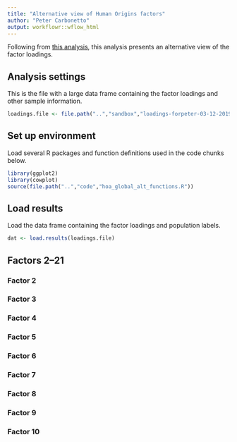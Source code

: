 ```yaml
---
title: "Alternative view of Human Origins factors"
author: "Peter Carbonetto"
output: workflowr::wflow_html
---
```


Following from [this analysis](hoa_global.html), this analysis
presents an alternative view of the factor loadings.

## Analysis settings

This is the file with a large data frame containing the factor
loadings and other sample information.

```r
loadings.file <- file.path("..","sandbox","loadings-forpeter-03-12-2019.rds")
```

## Set up environment

Load several R packages and function definitions used in the code
chunks below.

```r
library(ggplot2)
library(cowplot)
source(file.path("..","code","hoa_global_alt_functions.R"))
```

## Load results

Load the data frame containing the factor loadings and population labels.

```r
dat <- load.results(loadings.file)
```

## Factors 2--21

### Factor 2

### Factor 3

### Factor 4

### Factor 5

### Factor 6

### Factor 7

### Factor 8

### Factor 9

### Factor 10
